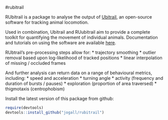 #rubitrail

RUbitrail is a package to analyse the output of [Ubitrail](http://ubitrail.sourceforge.net/), an open-source software for tracking animal locomotion.

Used in combination, Ubitrail and RUubitrail aim to provide a complete toolkit for quantifying the movement of individual animals. Documentation and tutorials on using the software are available [here](http://ubitrail.sourceforge.net/).

RUbtrail's pre-processing steps allow for:
* trajectory smoothing
* outlier removal based upon log-likelihood of tracked positions
* linear interpolation of missing / occluded frames

And further analysis can return data on a range of behavioural metrics, including:
* speed and acceleration
* turning angle
* activity (frequency and duration of bursts / pauses)
* exploration (proportion of area traversed)
* thigmotaxis (centrophobism)

Install the latest version of this package from github:

```r
require(devtools)
devtools::install_github("jogall/rubitrail")
```
